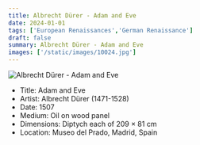 ```yaml
---
title: Albrecht Dürer - Adam and Eve
date: 2024-01-01
tags: ['European Renaissances','German Renaissance']
draft: false
summary: Albrecht Dürer - Adam and Eve
images: ['/static/images/10024.jpg']
---
```


![Albrecht Dürer - Adam and Eve](/static/images/10024.jpg)

* Title: Adam and Eve
* Artist: Albrecht Dürer (1471-1528)
* Date: 1507
* Medium: Oil on wood panel
* Dimensions: Diptych each of 209 × 81 cm
* Location: Museo del Prado, Madrid, Spain


